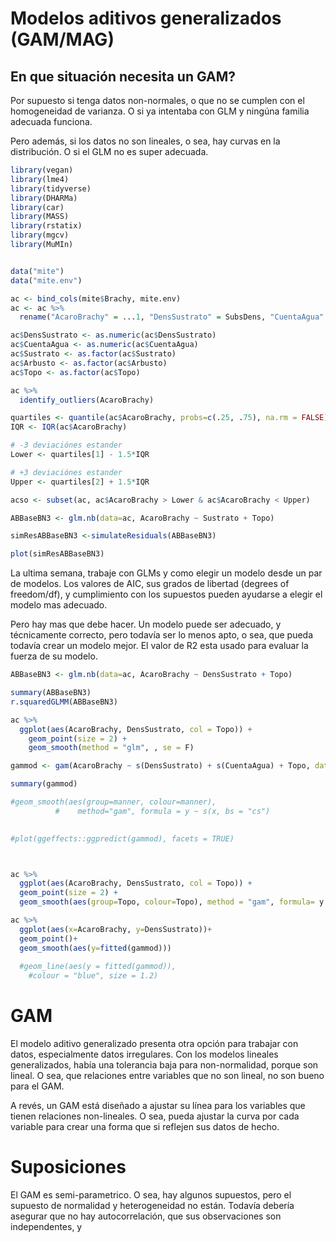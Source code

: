 # Modelos aditivos generalizados (GAM/MAG)

## En que situación necesita un GAM?

Por supuesto si tenga datos non-normales, o que no se cumplen con el homogeneidad de varianza. O si ya intentaba con GLM y ningúna familia adecuada funciona.

Pero además, si los datos no son lineales, o sea, hay curvas en la distribución. O si el GLM no es super adecuada.

```r
library(vegan)
library(lme4)
library(tidyverse)
library(DHARMa)
library(car)
library(MASS)
library(rstatix)
library(mgcv)
library(MuMIn)


data("mite")
data("mite.env")

ac <- bind_cols(mite$Brachy, mite.env)
ac <- ac %>%
  rename("AcaroBrachy" = ...1, "DensSustrato" = SubsDens, "CuentaAgua" = WatrCont, "Sustrato" = Substrate, "Arbusto" = Shrub)

ac$DensSustrato <- as.numeric(ac$DensSustrato)
ac$CuentaAgua <- as.numeric(ac$CuentaAgua)
ac$Sustrato <- as.factor(ac$Sustrato)
ac$Arbusto <- as.factor(ac$Arbusto)
ac$Topo <- as.factor(ac$Topo)

ac %>% 
  identify_outliers(AcaroBrachy)

quartiles <- quantile(ac$AcaroBrachy, probs=c(.25, .75), na.rm = FALSE)
IQR <- IQR(ac$AcaroBrachy)

# -3 deviaciónes estander 
Lower <- quartiles[1] - 1.5*IQR

# +3 deviaciónes estander
Upper <- quartiles[2] + 1.5*IQR 

acso <- subset(ac, ac$AcaroBrachy > Lower & ac$AcaroBrachy < Upper)

ABBaseBN3 <- glm.nb(data=ac, AcaroBrachy ~ Sustrato + Topo)

simResABBaseBN3 <-simulateResiduals(ABBaseBN3) 

plot(simResABBaseBN3)

```

La ultima semana, trabaje con GLMs y como elegir un modelo desde un par de modelos. Los valores de AIC, sus grados de libertad (degrees of freedom/df), y cumplimiento con los supuestos pueden ayudarse a elegir el modelo mas adecuado. 

Pero hay mas que debe hacer. Un modelo puede ser adecuado, y técnicamente correcto, pero todavía ser lo menos apto, o sea, que pueda todavía crear un modelo mejor. El valor de R2 esta usado para evaluar la fuerza de su modelo. 


```r
ABBaseBN3 <- glm.nb(data=ac, AcaroBrachy ~ DensSustrato + Topo)

summary(ABBaseBN3)
r.squaredGLMM(ABBaseBN3)
```



```r


ac %>%
  ggplot(aes(AcaroBrachy, DensSustrato, col = Topo)) + 
    geom_point(size = 2) + 
    geom_smooth(method = "glm", , se = F)

gammod <- gam(AcaroBrachy ~ s(DensSustrato) + s(CuentaAgua) + Topo, data=ac)

summary(gammod)

#geom_smooth(aes(group=manner, colour=manner),
          #    method="gam", formula = y ~ s(x, bs = "cs") 

              
#plot(ggeffects::ggpredict(gammod), facets = TRUE)



ac %>%
  ggplot(aes(AcaroBrachy, DensSustrato, col = Topo)) + 
  geom_point(size = 2) + 
  geom_smooth(aes(group=Topo, colour=Topo), method = "gam", formula= y ~ s(x))

ac %>%
  ggplot(aes(x=AcaroBrachy, y=DensSustrato))+
  geom_point()+
  geom_smooth(aes(y=fitted(gammod)))
              
  #geom_line(aes(y = fitted(gammod)),
    #colour = "blue", size = 1.2)


```

# GAM

El modelo aditivo generalizado presenta otra opción para trabajar con datos, especialmente datos irregulares. Con los modelos lineales generalizados, había una tolerancia baja para non-normalidad, porque son lineal. O sea, que relaciones entre variables que no son lineal, no son bueno para el GAM.

A revés, un GAM está diseñado a ajustar su línea para los variables que tienen relaciones non-lineales. O sea, pueda ajustar la curva por cada variable para crear una forma que si reflejen sus datos de hecho.

# Suposiciones

El GAM es semi-parametrico. O sea, hay algunos supuestos, pero el supuesto de normalidad y heterogeneidad no están. Todavía debería asegurar que no hay autocorrelación, que sus observaciones son independentes, y
